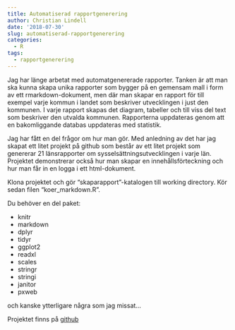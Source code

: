 ```yaml
---
title: Automatiserad rapportgenerering
author: Christian Lindell
date: '2018-07-30'
slug: automatiserad-rapportgenerering
categories:
  - R
tags:
  - rapportgenerering
---
```


Jag har länge arbetat med automatgenererade rapporter. Tanken är att man ska kunna skapa unika rapporter som bygger på en gemensam mall i form av ett rmarkdown-dokument, men där man skapar en rapport för till exempel varje kommun i landet som beskriver utvecklingen i just den kommunen. I varje rapport skapas det diagram, tabeller och till viss del text som beskriver den utvalda kommunen. Rapporterna uppdateras genom att en bakomliggande databas uppdateras med statistik.

Jag har fått en del frågor om hur man gör. Med anledning av det har jag skapat ett litet projekt på github som består av ett litet projekt som genererar 21 länsrapporter om sysselsättningsutvecklingen i varje län. Projektet demonstrerar också hur man skapar en innehållsförteckning och hur man får in en logga i ett html-dokument.

Klona projektet och gör "skaparapport"-katalogen till working directory. Kör sedan filen "koer_markdown.R".

Du behöver en del paket:

* knitr
* markdown
* dplyr
* tidyr
* ggplot2
* readxl
* scales
* stringr
* stringi
* janitor
* pxweb

och kanske ytterligare några som jag missat...

Projektet finns på [github](https://github.com/christianlindell/skaparapport)
